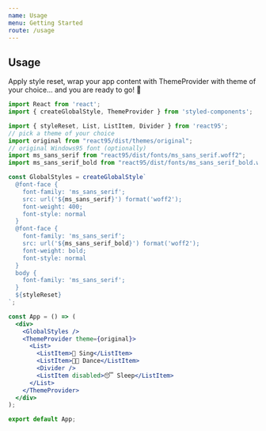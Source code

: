 ```yaml
---
name: Usage
menu: Getting Started
route: /usage
---
```


## Usage

Apply style reset, wrap your app content with ThemeProvider with theme of your choice... and you are ready to go! 🚀

```jsx
import React from 'react';
import { createGlobalStyle, ThemeProvider } from 'styled-components';

import { styleReset, List, ListItem, Divider } from 'react95';
// pick a theme of your choice
import original from "react95/dist/themes/original";
// original Windows95 font (optionally)
import ms_sans_serif from "react95/dist/fonts/ms_sans_serif.woff2";
import ms_sans_serif_bold from "react95/dist/fonts/ms_sans_serif_bold.woff2";

const GlobalStyles = createGlobalStyle`
  @font-face {
    font-family: 'ms_sans_serif';
    src: url('${ms_sans_serif}') format('woff2');
    font-weight: 400;
    font-style: normal
  }
  @font-face {
    font-family: 'ms_sans_serif';
    src: url('${ms_sans_serif_bold}') format('woff2');
    font-weight: bold;
    font-style: normal
  }
  body {
    font-family: 'ms_sans_serif';
  }
  ${styleReset}
`;

const App = () => (
  <div>
    <GlobalStyles />
    <ThemeProvider theme={original}>
      <List>
        <ListItem>🎤 Sing</ListItem>
        <ListItem>💃🏻 Dance</ListItem>
        <Divider />
        <ListItem disabled>😴 Sleep</ListItem>
      </List>
    </ThemeProvider>
  </div>
);

export default App;
```
